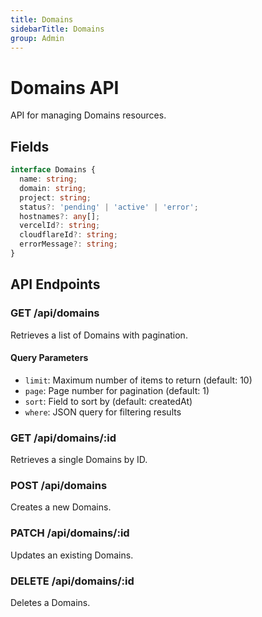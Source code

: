 ```yaml
---
title: Domains
sidebarTitle: Domains
group: Admin
---
```



# Domains API

API for managing Domains resources.




## Fields

```typescript
interface Domains {
  name: string;
  domain: string;
  project: string;
  status?: 'pending' | 'active' | 'error';
  hostnames?: any[];
  vercelId?: string;
  cloudflareId?: string;
  errorMessage?: string;
}
```




## API Endpoints

### GET /api/domains
Retrieves a list of Domains with pagination.

#### Query Parameters
- `limit`: Maximum number of items to return (default: 10)
- `page`: Page number for pagination (default: 1)
- `sort`: Field to sort by (default: createdAt)
- `where`: JSON query for filtering results

### GET /api/domains/:id
Retrieves a single Domains by ID.

### POST /api/domains
Creates a new Domains.

### PATCH /api/domains/:id
Updates an existing Domains.

### DELETE /api/domains/:id
Deletes a Domains.

